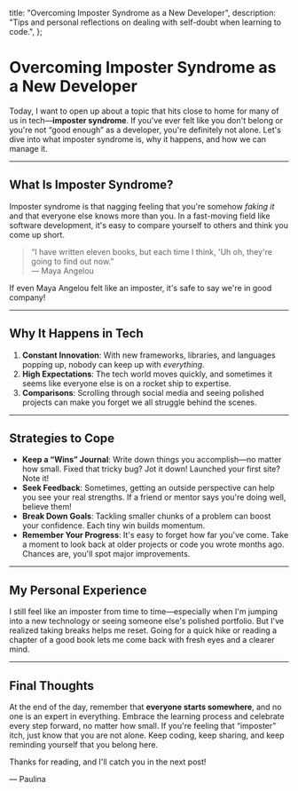 
  title: "Overcoming Imposter Syndrome as a New Developer",
  description:
    "Tips and personal reflections on dealing with self-doubt when learning to code.",
};

# Overcoming Imposter Syndrome as a New Developer

<PublicationDate date="2025-02-10T00:00:00Z" />

Today, I want to open up about a topic that hits close to home for many of us in tech—**imposter syndrome**. If you've ever felt like you don't belong or you're not “good enough” as a developer, you're definitely not alone. Let's dive into what imposter syndrome is, why it happens, and how we can manage it.

---

## What Is Imposter Syndrome?

Imposter syndrome is that nagging feeling that you're somehow _faking it_ and that everyone else knows more than you. In a fast-moving field like software development, it's easy to compare yourself to others and think you come up short.

> “I have written eleven books, but each time I think, 'Uh oh, they're going to find out now.”\
> — Maya Angelou

If even Maya Angelou felt like an imposter, it's safe to say we're in good company!

---

## Why It Happens in Tech

1. **Constant Innovation**: With new frameworks, libraries, and languages popping up, nobody can keep up with _everything_.
2. **High Expectations**: The tech world moves quickly, and sometimes it seems like everyone else is on a rocket ship to expertise.
3. **Comparisons**: Scrolling through social media and seeing polished projects can make you forget we all struggle behind the scenes.

---

## Strategies to Cope

- **Keep a “Wins” Journal**: Write down things you accomplish—no matter how small. Fixed that tricky bug? Jot it down! Launched your first site? Note it!
- **Seek Feedback**: Sometimes, getting an outside perspective can help you see your real strengths. If a friend or mentor says you're doing well, believe them!
- **Break Down Goals**: Tackling smaller chunks of a problem can boost your confidence. Each tiny win builds momentum.
- **Remember Your Progress**: It's easy to forget how far you've come. Take a moment to look back at older projects or code you wrote months ago. Chances are, you'll spot major improvements.

---

## My Personal Experience

I still feel like an imposter from time to time—especially when I'm jumping into a new technology or seeing someone else's polished portfolio. But I've realized taking breaks helps me reset. Going for a quick hike or reading a chapter of a good book lets me come back with fresh eyes and a clearer mind.

---

## Final Thoughts

At the end of the day, remember that **everyone starts somewhere**, and no one is an expert in everything. Embrace the learning process and celebrate every step forward, no matter how small. If you're feeling that “imposter” itch, just know that you are not alone. Keep coding, keep sharing, and keep reminding yourself that you belong here.

Thanks for reading, and I'll catch you in the next post!

— Paulina
